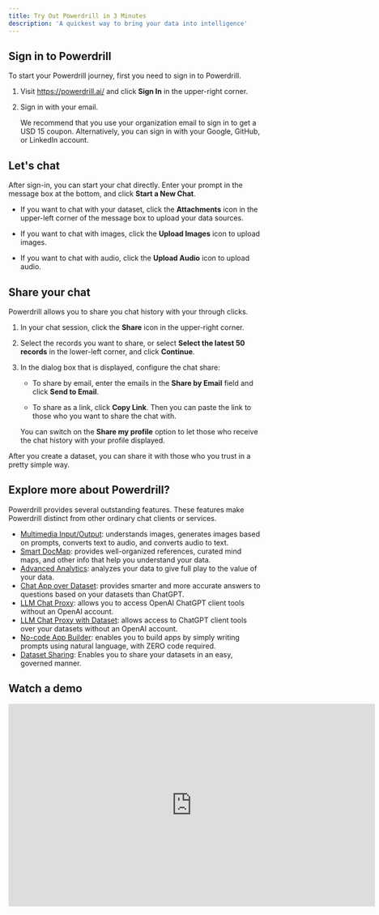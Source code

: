 ```yaml
---
title: Try Out Powerdrill in 3 Minutes
description: 'A quickest way to bring your data into intelligence'
---
```


## Sign in to Powerdrill

To start your Powerdrill journey, first you need to sign in to Powerdrill.

1. Visit https://powerdrill.ai/ and click **Sign In** in the upper-right corner.

2. Sign in with your email.

    We recommend that you use your organization email to sign in to get a USD 15 coupon. Alternatively, you can sign in with your Google, GitHub, or LinkedIn account.

## Let's chat

After sign-in, you can start your chat directly. Enter your prompt in the message box at the bottom, and click **Start a New Chat**. 

- If you want to chat with your dataset, click the **Attachments** icon in the upper-left corner of the message box to upload your data sources. 

- If you want to chat with images, click the **Upload Images** icon to upload images.

- If you want to chat with audio, click the **Upload Audio** icon to upload audio.




## Share your chat

Powerdrill allows you to share you chat history with your through clicks. 

1. In your chat session, click the **Share** icon in the upper-right corner.

2. Select the records you want to share, or select **Select the latest 50 records** in the lower-left corner, and click **Continue**.

3. In the dialog box that is displayed, configure the chat share:

    - To share by email, enter the emails in the **Share by Email** field and click **Send to Email**.

    - To share as a link, click **Copy Link**. Then you can paste the link to those who you want to share the chat with.

    You can switch on the **Share my profile** option to let those who receive the chat history with your profile displayed.

After you create a dataset, you can share it with those who you trust in a pretty simple way.



## Explore more about Powerdrill?

Powerdrill provides several outstanding features. These features make Powerdrill distinct from other ordinary chat clients or services.


* [Multimedia Input/Output](/features/multimedia): understands images, generates images based on prompts, converts text to audio, and converts audio to text.
* [Smart DocMap](/features/smart-docmap): provides well-organized references, curated mind maps, and other info that help you understand your data.
* [Advanced Analytics](/features/advanced-analytics): analyzes your data to give full play to the value of your data.
* [Chat App over Dataset](/features/chat-app): provides smarter and more accurate answers to questions based on your datasets than ChatGPT.
* [LLM Chat Proxy](/features/proxy): allows you to access OpenAI ChatGPT client tools without an OpenAI account.
* [LLM Chat Proxy with Dataset](/features/dataset-proxy): allows access to ChatGPT client tools over your datasets without an OpenAI account.
* [No-code App Builder](/features/no-code-add-builder): enables you to build apps by simply writing prompts using natural language, with ZERO code required.
* [Dataset Sharing](/features/dataset-sharing): Enables you to share your datasets in an easy, governed manner.


## Watch a demo

<iframe width="724" height="400" src="https://www.youtube.com/embed/Btx3Zs9TqOw" title="Quick start - https://powerdrill.ai" frameborder="0" allow="accelerometer; autoplay; clipboard-write; encrypted-media; gyroscope; picture-in-picture; web-share" allowfullscreen></iframe>